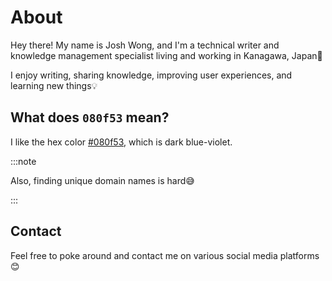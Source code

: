 # About


Hey there! My name is Josh Wong, and I'm a technical writer and knowledge management specialist living and working in Kanagawa, Japan🗾

I enjoy writing, sharing knowledge, improving user experiences, and learning new things💡

## What does `080f53` mean?

I like the hex color [#080f53](https://encycolorpedia.com/080f53), which is dark blue-violet.

:::note

Also, finding unique domain names is hard😅

:::

## Contact

Feel free to poke around and contact me on various social media platforms😊

<CardRowSocial />

